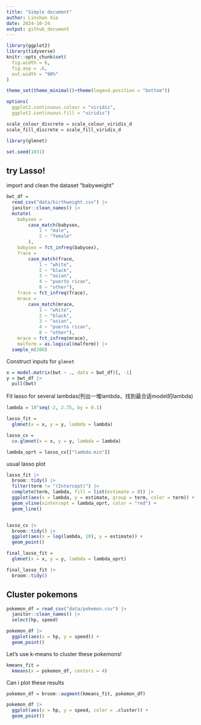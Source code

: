 ```yaml
---
title: "Simple document"
author: Linshan Xie
date: 2024-10-24
output: github_document
---
```


```r
library(ggplot2)
library(tidyverse)
knitr::opts_chunk$set(
  fig.width = 6,
  fig.asp = .6,
  out.width = "90%"
)

theme_set(theme_minimal()+theme(legend.position = "bottom"))

options(
  ggplot2.continuous.colour = "viridis",
  ggplot2.continuous.fill = "viridis")

scale_colour_discrete = scale_colour_viridis_d
scale_fill_discrete = scale_fill_viridis_d
```

```r
library(glmnet)

set.seed(1031)
```

## try Lasso!
import and clean the dataset "babyweight"
```r
bwt_df = 
  read_csv("data/birthweight.csv") |> 
  janitor::clean_names() |>
  mutate(
    babysex = 
        case_match(babysex,
            1 ~ "male",
            2 ~ "female"
        ),
    babysex = fct_infreq(babysex),
    frace = 
        case_match(frace,
            1 ~ "white",
            2 ~ "black", 
            3 ~ "asian", 
            4 ~ "puerto rican", 
            8 ~ "other"),
    frace = fct_infreq(frace),
    mrace = 
        case_match(mrace,
            1 ~ "white",
            2 ~ "black", 
            3 ~ "asian", 
            4 ~ "puerto rican",
            8 ~ "other"),
    mrace = fct_infreq(mrace),
    malform = as.logical(malform)) |> 
  sample_n(200)
```

Construct inputs for `glmnet`
```r
x = model.matrix(bwt ~ ., data = bwt_df)[, -1]
y = bwt_df |>
  pull(bwt)
```

Fit lasso for several lambdas(列出一堆lambda，找到最合适model的lambda)
```r
lambda = 10^seq(-2, 2.75, by = 0.1)

lasso_fit = 
  glmnet(x = x, y = y, lambda = lambda)

lasso_cv = 
  cv.glmnet(x = x, y = y, lambda = lambda)

lambda_oprt = lasso_cv[["lambda.min"]]
```

usual lasso plot
```r
lasso_fit |>
  broom::tidy() |>
  filter(term != "(Intercept)") |>
  complete(term, lambda, fill = list(estimate = 0)) |>
  ggplot(aes(x = lambda, y = estimate, group = term, color = term)) +
  geom_vline(xintercept = lambda_oprt, color = "red") +
  geom_line()


lasso_cv |>
  broom::tidy() |>
  ggplot(aes(x = log(lambda, 10), y = estimate)) +
  geom_point()
```

```r
final_lasso_fit = 
  glmnet(x = x, y = y, lambda = lambda_oprt)

final_lasso_fit |>
  broom::tidy() 
```

## Cluster pokemons
```r
pokemon_df = read_csv("data/pokemon.csv") |>
  janitor::clean_names() |>
  select(hp, speed)
```

```r
pokemon_df |>
  ggplot(aes(x = hp, y = speed)) +
  geom_point()
```

Let's use k-means to cluster these pokemons!
```r
kmeans_fit = 
  kmeans(x = pokemon_df, centers = 4)
```

Can i plot these results
```r
pokemon_df = broom::augment(kmeans_fit, pokemon_df)

pokemon_df |>
  ggplot(aes(x = hp, y = speed, color = .cluster)) +
  geom_point()
```









 